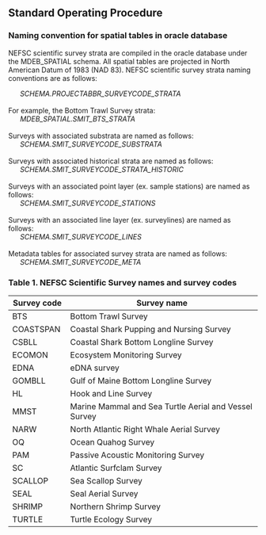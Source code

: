 ## Standard Operating Procedure

### Naming convention for spatial tables in oracle database

NEFSC scientific survey strata are compiled in the oracle database under the MDEB_SPATIAL schema. All spatial tables are projected in North American Datum of 1983 (NAD 83). NEFSC scientific survey strata naming conventions are as follows:

|       *SCHEMA.PROJECTABBR_SURVEYCODE_STRATA*
| 
| For example, the Bottom Trawl Survey strata:
|       *MDEB_SPATIAL.SMIT_BTS_STRATA*
| 
| Surveys with associated substrata are named as follows:
|       *SCHEMA.SMIT_SURVEYCODE_SUBSTRATA*
| 
| Surveys with associated historical strata are named as follows:
|       *SCHEMA.SMIT_SURVEYCODE_STRATA_HISTORIC*
| 
| Surveys with an associated point layer (ex. sample stations) are named as follows:
|       *SCHEMA.SMIT_SURVEYCODE_STATIONS*
| 
| Surveys with an associated line layer (ex. surveylines) are named as follows:
|       *SCHEMA.SMIT_SURVEYCODE_LINES*
| 
| Metadata tables for associated survey strata are named as follows:
|       *SCHEMA.SMIT_SURVEYCODE_META*

### Table 1. NEFSC Scientific Survey names and survey codes

| **Survey code** | **Survey name**                                       |
|-----------------|-------------------------------------------------------|
| BTS             | Bottom Trawl Survey                                   |
| COASTSPAN       | Coastal Shark Pupping and Nursing Survey              |
| CSBLL           | Coastal Shark Bottom Longline Survey                  |
| ECOMON          | Ecosystem Monitoring Survey                           |
| EDNA            | eDNA survey                                           |
| GOMBLL          | Gulf of Maine Bottom Longline Survey                  |
| HL              | Hook and Line Survey                                  |
| MMST            | Marine Mammal and Sea Turtle Aerial and Vessel Survey |
| NARW            | North Atlantic Right Whale Aerial Survey              |
| OQ              | Ocean Quahog Survey                                   |
| PAM             | Passive Acoustic Monitoring Survey                    |
| SC              | Atlantic Surfclam Survey                              |
| SCALLOP         | Sea Scallop Survey                                    |
| SEAL            | Seal Aerial Survey                                    |
| SHRIMP          | Northern Shrimp Survey                                |
| TURTLE          | Turtle Ecology Survey                                 |
